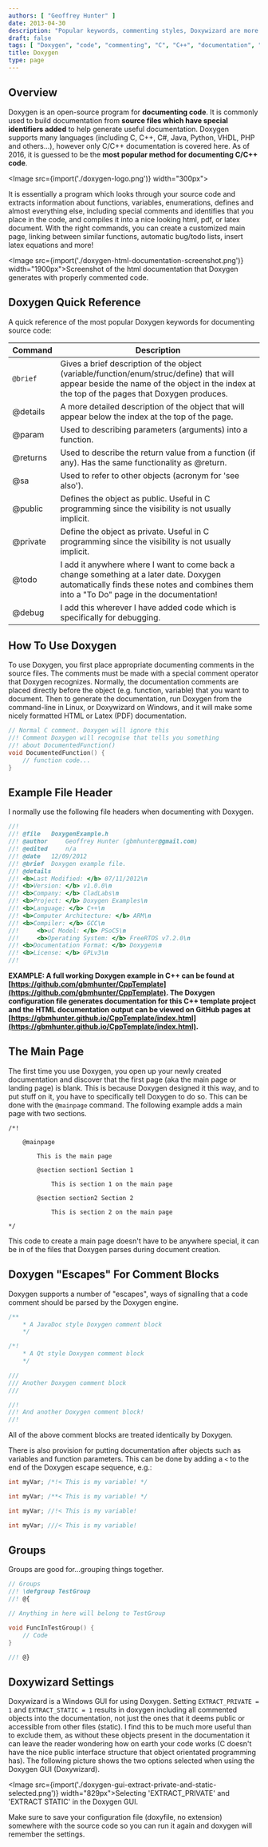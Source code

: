```yaml
---
authors: [ "Geoffrey Hunter" ]
date: 2013-04-30
description: "Popular keywords, commenting styles, Doxywizard are more info on the Doxygen documentation system for C/C++ code."
draft: false
tags: [ "Doxygen", "code", "commenting", "C", "C++", "documentation", "API", "Doxywizard" ]
title: Doxygen
type: page
---
```



## Overview

Doxygen is an open-source program for **documenting code**. It is commonly used to build documentation from **source files which have special identifiers added** to help generate useful documentation. Doxygen supports many languages (including C, C++, C#, Java, Python, VHDL, PHP and others...), however only C/C++ documentation is covered here. As of 2016, it is guessed to be the **most popular method for documenting C/C++ code**.

<Image src={import('./doxygen-logo.png')} width="300px"></Image>

It is essentially a program which looks through your source code and extracts information about functions, variables, enumerations, defines and almost everything else, including special comments and identifies that you place in the code, and compiles it into a nice looking html, pdf, or latex document. With the right commands, you can create a customized main page, linking between similar functions, automatic bug/todo lists, insert latex equations and more!

<Image src={import('./doxygen-html-documentation-screenshot.png')} width="1900px">Screenshot of the html documentation that Doxygen generates with properly commented code.</Image>

## Doxygen Quick Reference

A quick reference of the most popular Doxygen keywords for documenting source code:

<table>
  <thead>
    <tr>
      <th>Command</th>
      <th>Description</th>
    </tr>
  </thead>
  <tbody>
    <tr>
      <td><code>@brief</code></td>
      <td>Gives a brief description of the object (variable/function/enum/struc/define) that will appear beside the name of the object in the index at the top of the pages that Doxygen produces.</td>
    </tr>
    <tr>
      <td>@details</td>
      <td>A more detailed description of the object that will appear below the index at the top of the page.</td>
    </tr>
    <tr>
      <td>@param</td>
      <td>Used to describing parameters (arguments) into a function.</td>
    </tr>
    <tr>
      <td>@returns</td>
      <td>Used to describe the return value from a function (if any). Has the same functionality as @return.</td>
    </tr>
    <tr>
      <td>@sa</td>
      <td>Used to refer to other objects (acronym for 'see also').</td>
    </tr>
    <tr>
      <td>@public</td>
      <td>Defines the object as public. Useful in C programming since the visibility is not usually implicit.</td>
    </tr>
    <tr>
      <td>@private</td>
      <td>Define the object as private. Useful in C programming since the visibility is not usually implicit.</td>
    </tr>
    <tr>
      <td>@todo</td>
      <td>I add it anywhere where I want to come back a change something at a later date. Doxygen automatically finds these notes and combines them into a "To Do" page in the documentation!</td>
    </tr>
    <tr>
      <td>@debug</td>
      <td>I add this wherever I have added code which is specifically for debugging.</td>
    </tr>
  </tbody>
</table>

## How To Use Doxygen

To use Doxygen, you first place appropriate documenting comments in the source files. The comments must be made with a special comment operator that Doxygen recognizes. Normally, the documentation comments are placed directly before the object (e.g. function, variable) that you want to document. Then to generate the documentation, run Doxygen from the command-line in Linux, or Doxywizard on Windows, and it will make some nicely formatted HTML or Latex (PDF) documentation.

```c
// Normal C comment. Doxygen will ignore this
//! Comment Doxygen will recognise that tells you something
//! about DocumentedFunction()
void DocumentedFunction() {
    // function code...
}
```

## Example File Header

I normally use the following file headers when documenting with Doxygen.

```c
//!
//! @file 	DoxygenExample.h
//! @author 	Geoffrey Hunter (gbmhunter@gmail.com)
//! @edited 	n/a
//! @date 	12/09/2012
//! @brief 	Doxygen example file.
//! @details
//!	<b>Last Modified: </b> 07/11/2012\n
//!	<b>Version: </b> v1.0.0\n
//!	<b>Company: </b> CladLabs\n
//!	<b>Project: </b> Doxygen Examples\n
//!	<b>Language: </b> C++\n
//!	<b>Computer Architecture: </b> ARM\n
//!	<b>Compiler: </b> GCC\n
//! 	<b>uC Model: </b> PSoC5\n
//! 	<b>Operating System: </b> FreeRTOS v7.2.0\n
//!	<b>Documentation Format: </b> Doxygen\n
//!	<b>License: </b> GPLv3\n
//!
```

**EXAMPLE: A full working Doxygen example in C++ can be found at [https://github.com/gbmhunter/CppTemplate](https://github.com/gbmhunter/CppTemplate). The Doxygen configuration file generates documentation for this C++ template project and the HTML documentation output can be viewed on GitHub pages at [https://gbmhunter.github.io/CppTemplate/index.html](https://gbmhunter.github.io/CppTemplate/index.html).**

## The Main Page

The first time you use Doxygen, you open up your newly created documentation and discover that the first page (aka the main page or landing page) is blank. This is because Doxygen designed it this way, and to put stuff on it, you have to specifically tell Doxygen to do so. This can be done with the `@mainpage` command. The following example adds a main page with two sections.

```text
/*!

    @mainpage

        This is the main page

        @section section1 Section 1

            This is section 1 on the main page

        @section section2 Section 2

            This is section 2 on the main page

*/
```

<Aside type="note">
This code to create a main page doesn't have to be anywhere special, it can be in of the files that Doxygen parses during document creation.
</Aside>

## Doxygen "Escapes" For Comment Blocks

Doxygen supports a number of "escapes", ways of signalling that a code comment should be parsed by the Doxygen engine.

```c
/**
    * A JavaDoc style Doxygen comment block
    */

/*!
    * A Qt style Doxygen comment block
    */

///
/// Another Doxygen comment block
///

//!
//! And another Doxygen comment block!
//!
```

All of the above comment blocks are treated identically by Doxygen.

There is also provision for putting documentation after objects such as variables and function parameters. This can be done by adding a `<` to the end of the Doxygen escape sequence, e.g.:

```c    
int myVar; /*!< This is my variable! */

int myVar; /**< This is my variable! */

int myVar; //!< This is my variable!

int myVar; ///< This is my variable!
```

## Groups

Groups are good for...grouping things together.

```c    
// Groups
//! \defgroup TestGroup
//! @{

// Anything in here will belong to TestGroup

void FuncInTestGroup() {
    // Code
}

//! @}
```

## Doxywizard Settings

Doxywizard is a Windows GUI for using Doxygen. Setting `EXTRACT_PRIVATE = 1` and `EXTRACT_STATIC = 1` results in doxygen including all commented objects into the documentation, not just the ones that it deems public or accessible from other files (static). I find this to be much more useful than to exclude them, as without these objects present in the documentation it can leave the reader wondering how on earth your code works (C doesn't have the nice public interface structure that object orientated programming has). The following picture shows the two options selected when using the Doxygen GUI (Doxywizard).

<Image src={import('./doxygen-gui-extract-private-and-static-selected.png')} width="829px">Selecting 'EXTRACT_PRIVATE' and 'EXTRACT STATIC' in the Doxygen GUI.</Image>

Make sure to save your configuration file (doxyfile, no extension) somewhere with the source code so you can run it again and doxygen will remember the settings.
